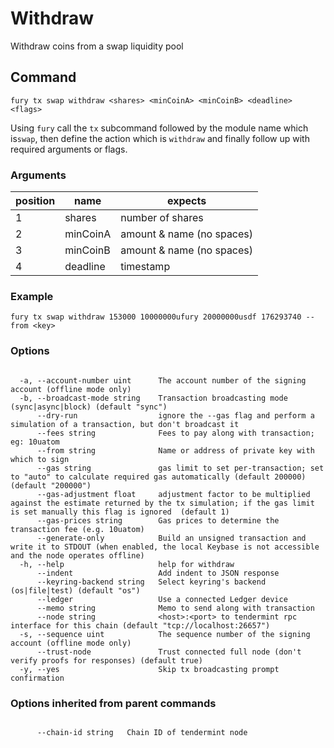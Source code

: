 # Withdraw

Withdraw coins from a swap liquidity pool

## Command

```
fury tx swap withdraw <shares> <minCoinA> <minCoinB> <deadline> <flags>
```

Using `fury` call the `tx` subcommand followed by the module name which is`swap`, then define the action which is `withdraw` and finally follow up with required arguments or flags.

### Arguments

| position | name     | expects                   |
| -------- | -------- | ------------------------- |
| 1        | shares   | number of shares          |
| 2        | minCoinA | amount & name (no spaces) |
| 3        | minCoinB | amount & name (no spaces) |
| 4        | deadline | timestamp                 |

### Example

```
fury tx swap withdraw 153000 10000000ufury 20000000usdf 176293740 --from <key>
```

### Options

```

  -a, --account-number uint      The account number of the signing account (offline mode only)
  -b, --broadcast-mode string    Transaction broadcasting mode (sync|async|block) (default "sync")
      --dry-run                  ignore the --gas flag and perform a simulation of a transaction, but don't broadcast it
      --fees string              Fees to pay along with transaction; eg: 10uatom
      --from string              Name or address of private key with which to sign
      --gas string               gas limit to set per-transaction; set to "auto" to calculate required gas automatically (default 200000) (default "200000")
      --gas-adjustment float     adjustment factor to be multiplied against the estimate returned by the tx simulation; if the gas limit is set manually this flag is ignored  (default 1)
      --gas-prices string        Gas prices to determine the transaction fee (e.g. 10uatom)
      --generate-only            Build an unsigned transaction and write it to STDOUT (when enabled, the local Keybase is not accessible and the node operates offline)
  -h, --help                     help for withdraw
      --indent                   Add indent to JSON response
      --keyring-backend string   Select keyring's backend (os|file|test) (default "os")
      --ledger                   Use a connected Ledger device
      --memo string              Memo to send along with transaction
      --node string              <host>:<port> to tendermint rpc interface for this chain (default "tcp://localhost:26657")
  -s, --sequence uint            The sequence number of the signing account (offline mode only)
      --trust-node               Trust connected full node (don't verify proofs for responses) (default true)
  -y, --yes                      Skip tx broadcasting prompt confirmation

```

### Options inherited from parent commands

```

      --chain-id string   Chain ID of tendermint node

```
